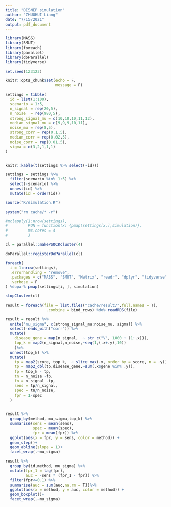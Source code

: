 ```yaml
---
title: "DISNEP simulation"
author: "ZHUOHUI Liang"
date: "7/15/2021"
output: pdf_document
---
```


```r
library(MASS)
library(SMUT)
library(foreach)
library(parallel)
library(doParallel)
library(tidyverse)

set.seed(123123)

knitr::opts_chunk$set(echo = F,
                      message = F)
```



```r
settings = tibble(
  id = list(1:100),
  scenario = 1:5,
  n_signal = rep(20,5),
  n_noise  = rep(980,5),
  strong_signal_mu = c(10,10,10,11,12),
  median_signal_mu = c(9,9,9,10,11),
  noise_mu = rep(8,5),
  strong_corr = rep(0.1,5),
  median_corr = rep(0.02,5),
  noise_corr = rep(0.01,5),
  sigma = c(3,2,1,1,1)
)


knitr::kable(t(settings %>% select(-id)))

settings = settings %>% 
  filter(scenario %in% 1:5) %>% 
  select(-scenario) %>% 
  unnest(id) %>% 
  mutate(id = order(id))
```




```r

source("R/simulation.R")

system("rm cache/* -r")

#mclapply(1:nrow(settings),
#         FUN = function(x) {pmap(settings[x,],simulation)},
#         mc.cores = 4
#         )

cl = parallel::makePSOCKcluster(4)

doParallel::registerDoParallel(cl)

foreach(
  i = 1:nrow(settings),
  .errorhandling = "remove",
  .packages = c("MASS", "SMUT", "Matrix", "readr", "dplyr", "tidyverse"),
  .verbose = F
) %dopar% pmap(settings[i, ], simulation)

stopCluster(cl)

```



```r

result = foreach(file = list.files("cache/result/",full.names = T),
                  .combine = bind_rows) %do% readRDS(file)

result = result %>%
  unite("mu_sigma", c(strong_signal_mu:noise_mu, sigma)) %>%
  select(-ends_with("corr")) %>% 
  mutate(
    disease_gene = map(n_signal,  ~ str_c("V", 1000 + (1:.x))),
    top_k = map2(n_signal,n_noise,~seq(1,(.x+.y),10)) 
    )%>% 
  unnest(top_k) %>% 
  mutate(
    tp = map2(score, top_k,  ~ slice_max(.x, order_by = score, n = .y)),
    tp = map2_dbl(tp,disease_gene,~sum(.x$gene %in% .y)),
    fp = top_k - tp,
    tn = n_noise -fp,
    fn = n_signal -tp,
    sens = tp/n_signal,
    spec = tn/n_noise,
    fpr = 1-spec
  )
  

result %>%
  group_by(method, mu_sigma,top_k) %>%
  summarise(sens = mean(sens),
            spec = mean(spec),
            fpr = mean(fpr)) %>%
  ggplot(aes(x = fpr, y = sens, color = method)) +
  geom_step()+
  geom_abline(slope = 1)+
  facet_wrap(.~mu_sigma)

result %>%
  group_by(id,method, mu_sigma) %>%
  mutate(fpr_1 = lag(fpr),
         auc = -sens * (fpr_1 - fpr)) %>%
  filter(fpr<=0.1) %>% 
  summarise(auc = sum(auc,na.rm = T))%>% 
  ggplot(aes(x = method, y = auc, color = method)) +
  geom_boxplot()+
  facet_wrap(.~mu_sigma)

```

